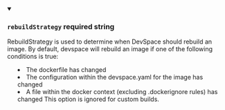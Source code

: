 
<details className="config-field" data-expandable="false" open>
<summary>

### `rebuildStrategy` <span class="config-field-required" data-required="false">required</span> <span class="config-field-type">string</span> <span class="config-field-default"></span>

RebuildStrategy is used to determine when DevSpace should rebuild an image. By default, devspace will
rebuild an image if one of the following conditions is true:
- The dockerfile has changed
- The configuration within the devspace.yaml for the image has changed
- A file within the docker context (excluding .dockerignore rules) has changed
This option is ignored for custom builds.

</summary>



</details>
